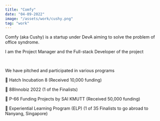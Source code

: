 ```yaml
---
title: "Comfy"
date: "04-09-2022"
image: "/assets/work/cushy.png"
tag: "work"
---
```


Comfy (aka Cushy) is a startup under DevA aiming to solve the problem of office syndrome.

I am the Project Manager and the Full-stack Developer of the project

&nbsp;

We have pitched and participated in various programs

📌 Hatch Incubation 8 (Received 10,000 funding)

📌 88Innobiz 2022 (1 of the Finalists)

📌 P-66 Funding Projects by SAI KMUTT (Received 50,000 funding)

📌 Experiential Learning Program (ELP) (1 of 35 Finalists to go abroad to Nanyang, Singapore)
